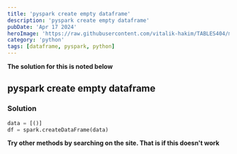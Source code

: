 ---
title: 'pyspark create empty dataframe'
description: 'pyspark create empty dataframe'
pubDate: 'Apr 17 2024'
heroImage: 'https://raw.githubusercontent.com/vitalik-hakim/TABLES404/main/error_b/python.jpg'
category: 'python'
tags: [dataframe, pyspark, python]
---

**The solution for this is noted below**

## pyspark create empty dataframe

### Solution

```python
data = [()]
df = spark.createDataFrame(data)
```
**Try other methods by searching on the site. That is if this doesn't work**
